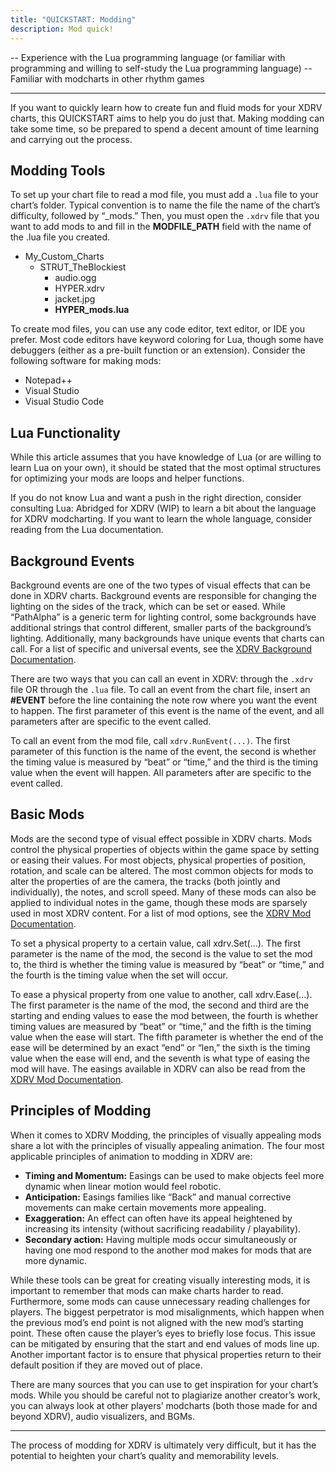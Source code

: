 ```yaml
---
title: "QUICKSTART: Modding"
description: Mod quick!
---
```


<Aside type="note" title="Recommended Precursors:">

-- Experience with the Lua programming language (or familiar with programming and willing to self-study the Lua programming language)
-- Familiar with modcharts in other rhythm games

</Aside>

---
 
If you want to quickly learn how to create fun and fluid mods for your XDRV charts, this QUICKSTART aims to help you do just that. Making modding can take some time, so be prepared to spend a decent amount of time learning and carrying out the process.

## Modding Tools

To set up your chart file to read a mod file, you must add a `.lua` file to your chart’s folder. Typical convention is to name the file the name of the chart’s difficulty, followed by “_mods.” Then, you must open the `.xdrv` file that you want to add mods to and fill in the **MODFILE_PATH** field with the name of the .lua file you created.

<FileTree>

- My_Custom_Charts
	- STRUT_TheBlockiest 
		- audio.ogg
		- HYPER.xdrv
		- jacket.jpg
		- **HYPER_mods.lua**

</FileTree>

To create mod files, you can use any code editor, text editor, or IDE you prefer. Most code editors have keyword coloring for Lua, though some have debuggers (either as a pre-built function or an extension). Consider the following software for making mods:

- Notepad++
- Visual Studio
- Visual Studio Code

## Lua Functionality

While this article assumes that you have knowledge of Lua (or are willing to learn Lua on your own), it should be stated that the most optimal structures for optimizing your mods are loops and helper functions.

If you do not know Lua and want a push in the right direction, consider consulting Lua: Abridged for XDRV (WIP) to learn a bit about the language for XDRV modcharting. If you want to learn the whole language, consider reading from the Lua documentation.

## Background Events

Background events are one of the two types of visual effects that can be done in XDRV charts. Background events are responsible for changing the lighting on the sides of the track, which can be set or eased. While “PathAlpha” is a generic term for lighting control, some backgrounds have additional strings that control different, smaller parts of the background’s lighting. Additionally, many backgrounds have unique events that charts can call. For a list of specific and universal events, see the [XDRV Background Documentation](https://github.com/EX-XDRiVER/Chart-Documentation/tree/main/backgrounds).

There are two ways that you can call an event in XDRV: through the `.xdrv` file OR through the `.lua` file. To call an event from the chart file, insert an **#EVENT** before the line containing the note row where you want the event to happen. The first parameter of this event is the name of the event, and all parameters after are specific to the event called.

To call an event from the mod file, call `xdrv.RunEvent(...)`. The first parameter of this function is the name of the event, the second is whether the timing value is measured by “beat” or “time,” and the third is the timing value when the event will happen. All parameters after are specific to the event called.

## Basic Mods

Mods are the second type of visual effect possible in XDRV charts. Mods control the physical properties of objects within the game space by setting or easing their values. For most objects, physical properties of position, rotation, and scale can be altered. The most common objects for mods to alter the properties of are the camera, the tracks (both jointly and individually), the notes, and scroll speed. Many of these mods can also be applied to individual notes in the game, though these mods are sparsely used in most XDRV content. For a list of mod options, see the [XDRV Mod Documentation](https://github.com/EX-XDRiVER/Chart-Documentation/blob/main/mods.md).

To set a physical property to a certain value, call xdrv.Set(...). The first parameter is the name of the mod, the second is the value to set the mod to, the third is whether the timing value is measured by “beat” or “time,” and the fourth is the timing value when the set will occur.

To ease a physical property from one value to another, call xdrv.Ease(...). The first parameter is the name of the mod, the second and third are the starting and ending values to ease the mod between, the fourth is whether timing values are measured by “beat” or “time,” and the fifth is the timing value when the ease will start. The fifth parameter is whether the end of the ease will be determined by an exact “end” or “len,” the sixth is the timing value when the ease will end, and the seventh is what type of easing the mod will have. The easings available in XDRV can also be read from the [XDRV Mod Documentation](https://github.com/EX-XDRiVER/Chart-Documentation/blob/main/mods.md).

## Principles of Modding

When it comes to XDRV Modding, the principles of visually appealing mods share a lot with the principles of visually appealing animation. The four most applicable principles of animation to modding in XDRV are:

- **Timing and Momentum:** Easings can be used to make objects feel more dynamic when linear motion would feel robotic.
- **Anticipation:** Easings families like “Back” and manual corrective movements can make certain movements more appealing.
- **Exaggeration:** An effect can often have its appeal heightened by increasing its intensity (without sacrificing readability / playability).
- **Secondary action:** Having multiple mods occur simultaneously or having one mod respond to the  another mod makes for mods that are more dynamic.

While these tools can be great for creating visually interesting mods, it is important to remember that mods can make charts harder to read. Furthermore, some mods can cause unnecessary reading challenges for players. The biggest perpetrator is mod misalignments, which happen when the previous mod’s end point is not aligned with the new mod’s starting point. These often cause the player’s eyes to briefly lose focus. This issue can be mitigated by ensuring that the start and end values of mods line up. Another important factor is to ensure that physical properties return to their default position if they are moved out of place.

There are many sources that you can use to get inspiration for your chart’s mods. While you should be careful not to plagiarize another creator’s work, you can always look at other players’ modcharts (both those made for and beyond XDRV), audio visualizers, and BGMs.

---

The process of modding for XDRV is ultimately very difficult, but it has the potential to heighten your chart’s quality and memorability levels.